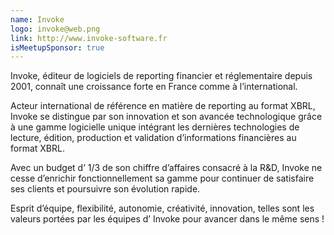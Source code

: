```yaml
---
name: Invoke
logo: invoke@web.png
link: http://www.invoke-software.fr
isMeetupSponsor: true
---
```


Invoke, éditeur de logiciels de reporting financier et réglementaire depuis
2001, connaît une croissance forte en France comme à l’international.

Acteur international de référence en matière de reporting au format XBRL, Invoke
se distingue par son innovation et son avancée technologique grâce à une gamme
logicielle unique intégrant les dernières technologies de lecture, édition,
production et validation d’informations financières au format XBRL.

Avec un budget d’ 1/3 de son chiffre d’affaires consacré à la R&D, Invoke ne
cesse d’enrichir fonctionnellement sa gamme pour continuer de satisfaire ses
clients et poursuivre son évolution rapide.

Esprit d’équipe, flexibilité, autonomie, créativité, innovation, telles sont
les valeurs portées par les équipes d’ Invoke pour avancer dans le même sens !

